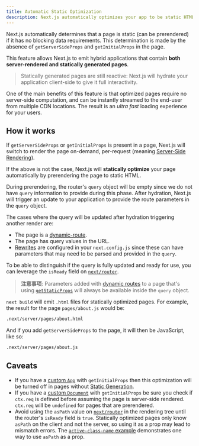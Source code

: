 ```yaml
---
title: Automatic Static Optimization
description: Next.js automatically optimizes your app to be static HTML whenever possible. Learn how it works here.
---
```


Next.js automatically determines that a page is static (can be prerendered) if it has no blocking data requirements. This determination is made by the absence of `getServerSideProps` and `getInitialProps` in the page.

This feature allows Next.js to emit hybrid applications that contain **both server-rendered and statically generated pages**.

> Statically generated pages are still reactive: Next.js will hydrate your application client-side to give it full interactivity.

One of the main benefits of this feature is that optimized pages require no server-side computation, and can be instantly streamed to the end-user from multiple CDN locations. The result is an _ultra fast_ loading experience for your users.

## How it works

If `getServerSideProps` or `getInitialProps` is present in a page, Next.js will switch to render the page on-demand, per-request (meaning [Server-Side Rendering](/docs/pages/building-your-application/rendering/server-side-rendering)).

If the above is not the case, Next.js will **statically optimize** your page automatically by prerendering the page to static HTML.

During prerendering, the router's `query` object will be empty since we do not have `query` information to provide during this phase. After hydration, Next.js will trigger an update to your application to provide the route parameters in the `query` object.

The cases where the query will be updated after hydration triggering another render are:

- The page is a [dynamic-route](/docs/pages/building-your-application/routing/dynamic-routes).
- The page has query values in the URL.
- [Rewrites](/docs/pages/api-reference/next-config-js/rewrites) are configured in your `next.config.js` since these can have parameters that may need to be parsed and provided in the `query`.

To be able to distinguish if the query is fully updated and ready for use, you can leverage the `isReady` field on [`next/router`](/docs/pages/api-reference/functions/use-router#router-object).

> **注意事项**: Parameters added with [dynamic routes](/docs/pages/building-your-application/routing/dynamic-routes) to a page that's using [`getStaticProps`](/docs/pages/building-your-application/data-fetching/get-static-props) will always be available inside the `query` object.

`next build` will emit `.html` files for statically optimized pages. For example, the result for the page `pages/about.js` would be:

```bash filename="Terminal"
.next/server/pages/about.html
```

And if you add `getServerSideProps` to the page, it will then be JavaScript, like so:

```bash filename="Terminal"
.next/server/pages/about.js
```

## Caveats

- If you have a [custom `App`](/docs/pages/building-your-application/routing/custom-app) with `getInitialProps` then this optimization will be turned off in pages without [Static Generation](/docs/pages/building-your-application/data-fetching/get-static-props).
- If you have a [custom `Document`](/docs/pages/building-your-application/routing/custom-document) with `getInitialProps` be sure you check if `ctx.req` is defined before assuming the page is server-side rendered. `ctx.req` will be `undefined` for pages that are prerendered.
- Avoid using the `asPath` value on [`next/router`](/docs/pages/api-reference/functions/use-router#router-object) in the rendering tree until the router's `isReady` field is `true`. Statically optimized pages only know `asPath` on the client and not the server, so using it as a prop may lead to mismatch errors. The [`active-class-name` example](https://github.com/vercel/next.js/tree/canary/examples/active-class-name) demonstrates one way to use `asPath` as a prop.
